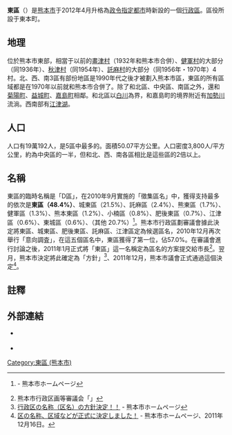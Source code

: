 
{{日本區
| 自治體名 = 東區
| 圖像=[[File:下江津湖.JPG|240px]]
| 圖像說明=[[下江津湖|下江津湖]]{{Infobox mapframe|zoom=10|frame-width=240}}
| 區章 = 
| 區長 = 
| 日文原名 = 東区
| 平假名 = ひがしく
| 羅馬字拼音 = Higashi-ku
| 都道府縣 = 熊本縣
| 市 = 熊本市
| 支廳 = 
| 編號 = 43102-8<ref>{{PDFlink|[https://www.lasdec.or.jp/cms/resources/content/21313/111219.pdf 全国地方公共団体コードの改正表（平成23年12月19日条例公布分）]}} - 財団法人 地方自治情報センター</ref>
| 面積 = '''50.07'''
| 邊界未定 = 
| 人口 = '''190,192'''人
| 人口密度 =  '''3,800'''
| 統計時間 = 2013年9月1日推定
| 自治體 = [[熊本市|熊本市]]（[[中央區_(熊本市)|中央区]]、[[南區_(熊本市)|南区]]、[[北區_(熊本市)|北区]]）、[[菊陽町|菊陽町]]、[[益城町|益城町]]、[[嘉島町|嘉島町]]
| 樹 = 
| 花 = 
| 鳥 = 
| 其他象徵物 = 
| 其他象徵 = 
| 郵遞區號 = 862-0902
| 所在地 = 東本町16番30号<ref>熊本市「政令指定都市移行に伴うお知らせ（ガイドブック）」、{{PDFlink|[http://www.city.kumamoto.kumamoto.jp/Content/Web/Upload/file/Bun_66325_21001.pdf 1頁]}}。</ref><br>{{coord|32|46|50|N|130|46|05|E|source:kolossus-jawiki|display=inline}}<br>[[File:Kumamoto_Higashi_Ward_Office_20111217.png|250px]]
| 電話號碼 = 
| 外部連結 = http://www.city.kumamoto.kumamoto.jp/Content/Web/area/default.asp?LID=27
| 經度 = 
| 緯度 = 
| 地圖 = Wards of Kumamoto city.png
| 註記=
|}}
'''東區'''（{{jpn|j=東区|hg=ひがしく|rm=Higashi ku|f=y}}）是[[熊本市|熊本市]]于2012年4月升格為[[政令指定都市|政令指定都市]]時新設的一個[[行政區|行政區]]。區役所設于東本町。

==地理==
位於熊本市東部，相當于以前的[[畫津村|畫津村]]（1932年和熊本市合併）、[[健軍村|健軍村]]的大部分（同1936年）、[[秋津村_(熊本縣)|秋津村]]（同1954年）、[[託麻村|託麻村]]的大部分（同1956年・1970年）4村。北、西、南3區有部份地區是1990年代之後才被劃入熊本市區，東區的所有區域都是在1970年以前就和熊本市合併了。除了和北區、中央區、南區之外，還和[[菊陽町|菊陽町]]、[[益城町|益城町]]、[[嘉島町|嘉島町]]相鄰。和北區以[[白川_(熊本縣)|白川]]為界，和嘉島町的境界附近有[[加勢川|加勢川]]流淌。西南部有[[江津湖|江津湖]]。

==人口==
人口有19萬192人，是5區中最多的。面積50.07平方公里。人口密度3,800人/平方公里，約為中央區的一半，但和北、西、南各區相比是這些區的2倍以上。

==名稱==
東區的臨時名稱是「D區」，在2010年9月實施的「徵集區名」中，獲得支持最多的依次是'''東區（48.4%）'''、城東區（21.5%）、託麻區（2.4%）、熊東區（1.7%）、健軍區（1.3%）、熊本東區（1.2%）、小楠區（0.8%）、肥後東區（0.7%）、江津區（0.6%）、東城區（0.6%）、（其他 20.7%）<ref>{{PDFlink|[http://www.city.kumamoto.kumamoto.jp/Content/Web/Upload/file/Bun_50514_2105sankou.pdf 【参考資料】各区の区名案応募状況（上位10案）]}} - 熊本市ホームページ</ref>。熊本市行政區劃審議會據此決定將東區、城東區、肥後東區、託麻區、江津區定為候選區名，2010年12月再次舉行「意向調査」，在這五個區名中，東區獲得了第一位，佔57.0%。在審議會進行討論之後，2011年1月正式將「東區」這一名稱定為區名的方案提交給市長<ref>熊本市行政区画等審議会「{{PDFlink|[http://www.city.kumamoto.kumamoto.jp/Content/Web/Upload/file/Bun_52902_2106.toushin.pdf 熊本市の行政区の名称 答申書]}}」</ref>。翌月，熊本市決定將此確定為「方針」<ref>[http://www.city.kumamoto.kumamoto.jp/content/web/asp/kiji_detail.asp?LS=186&ID=9149&pg=1&sort=0 行政区の名称（区名）の方針決定！！] {{webarchive|url=https://web.archive.org/web/20110615090049/http://www.city.kumamoto.kumamoto.jp/content/web/asp/kiji_detail.asp?LS=186&ID=9149&pg=1&sort=0 |date=2011-06-15 }} - 熊本市ホームページ</ref>、2011年12月，熊本市議會正式通過這個決定<ref>[http://www.city.kumamoto.kumamoto.jp/content/web/asp/kiji_detail.asp?LS=186&ID=10805&pg=1&sort=0 区の名称、区域などが正式に決定しました！] {{webarchive|url=https://web.archive.org/web/20120319121314/http://www.city.kumamoto.kumamoto.jp/content/web/asp/kiji_detail.asp?LS=186&ID=10805&pg=1&sort=0 |date=2012-03-19 }} - 熊本市ホームページ、2011年12月16日。</ref>。

==註釋==
{{Reflist}}

== 外部連結 ==
* {{Ja}} {{official website}}
* {{Osmrelation|4000500}}

{{熊本縣}}

[[Category:東區_(熊本市)|Category:東區 (熊本市)]]